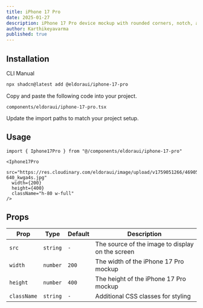```yaml
---
title: iPhone 17 Pro
date: 2025-01-27
description: iPhone 17 Pro device mockup with rounded corners, notch, and customizable screen image display.
author: Karthikeyavarma
published: true
---
```


<ComponentPreview name="iphone-17-pro-demo" />

## Installation

<Tabs defaultValue="cli">

<TabsList>
  <TabsTrigger value="cli">CLI</TabsTrigger>
  <TabsTrigger value="manual">Manual</TabsTrigger>
</TabsList>
<TabsContent value="cli">

```bash
npx shadcn@latest add @eldoraui/iphone-17-pro
```

</TabsContent>

<TabsContent value="manual">

<Steps>

<Step>Copy and paste the following code into your project.</Step>

`components/eldoraui/iphone-17-pro.tsx`

<ComponentSource name="iphone-17-pro" />

<Step>Update the import paths to match your project setup.</Step>

</Steps>

</TabsContent>

</Tabs>

## Usage

```tsx showLineNumbers
import { Iphone17Pro } from "@/components/eldoraui/iphone-17-pro"
```

```tsx showLineNumbers
<Iphone17Pro
  src="https://res.cloudinary.com/eldoraui/image/upload/v1759051266/469059-640_kwga4s.jpg"
  width={200}
  height={400}
  className="h-80 w-full"
/>
```

## Props

| Prop        | Type     | Default | Description                                      |
| ----------- | -------- | ------- | ------------------------------------------------ |
| `src`       | `string` | `-`     | The source of the image to display on the screen |
| `width`     | `number` | `200`   | The width of the iPhone 17 Pro mockup            |
| `height`    | `number` | `400`   | The height of the iPhone 17 Pro mockup           |
| `className` | `string` | `-`     | Additional CSS classes for styling               |
